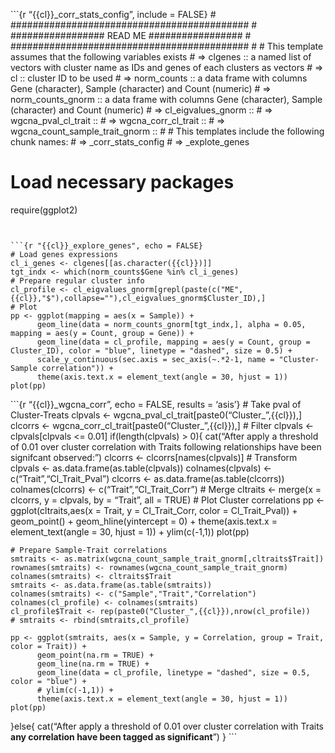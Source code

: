 ```{r "{{cl}}_corr_stats_config", include = FALSE}
# ###########################################
# ################# READ ME #################
# ###########################################
#
# This template assumes that the following variables exists
# => clgenes :: a named list of vectors with cluster name as IDs and genes of each clusters as vectors
# => cl :: cluster ID to be used
# => norm_counts :: a data frame with columns Gene (character), Sample (character) and Count (numeric) 
# => norm_counts_gnorm :: a data frame with columns Gene (character), Sample (character) and Count (numeric) 
# => cl_eigvalues_gnorm ::
# => wgcna_pval_cl_trait ::
# => wgcna_corr_cl_trait ::
# => wgcna_count_sample_trait_gnorm ::
#
# This templates include the following chunk names:
# => <cl>_corr_stats_config
# => <cl>_explote_genes
 
# Load necessary packages
require(ggplot2)
```


```{r "{{cl}}_explore_genes", echo = FALSE}
# Load genes expressions
cl_i_genes <- clgenes[[as.character({{cl}})]]
tgt_indx <- which(norm_counts$Gene %in% cl_i_genes)
# Prepare regular cluster info
cl_profile <- cl_eigvalues_gnorm[grepl(paste(c("ME",{{cl}},"$"),collapse=""),cl_eigvalues_gnorm$Cluster_ID),]
# Plot
pp <- ggplot(mapping = aes(x = Sample)) + 
	  geom_line(data = norm_counts_gnorm[tgt_indx,], alpha = 0.05, mapping = aes(y = Count, group = Gene)) +
	  geom_line(data = cl_profile, mapping = aes(y = Count, group = Cluster_ID), color = "blue", linetype = "dashed", size = 0.5) +
	  scale_y_continuous(sec.axis = sec_axis(~.*2-1, name = "Cluster-Sample correlation")) +
      theme(axis.text.x = element_text(angle = 30, hjust = 1))
plot(pp)
```

```{r "{{cl}}_wgcna_corr", echo = FALSE, results = 'asis'}
# Take pval of Cluster-Treats
clpvals <- wgcna_pval_cl_trait[paste0("Cluster_",{{cl}}),]
clcorrs <- wgcna_corr_cl_trait[paste0("Cluster_",{{cl}}),]
# Filter
clpvals <- clpvals[clpvals <= 0.01]
if(length(clpvals) > 0){
	cat("After apply a threshold of 0.01 over cluster correlation with Traits following relationships have been signifcant observed:")
	clcorrs <- clcorrs[names(clpvals)]
	# Transform
	clpvals <- as.data.frame(as.table(clpvals))
	colnames(clpvals) <- c("Trait","Cl_Trait_Pval")
	clcorrs <- as.data.frame(as.table(clcorrs))
	colnames(clcorrs) <- c("Trait","Cl_Trait_Corr")
	# Merge
	cltraits <- merge(x = clcorrs, y = clpvals, by = "Trait", all = TRUE)
	# Plot Cluster correlations
	pp <- ggplot(cltraits,aes(x = Trait, y = Cl_Trait_Corr, color = Cl_Trait_Pval)) + 
		  geom_point() +
		  geom_hline(yintercept = 0) + 
		  theme(axis.text.x = element_text(angle = 30, hjust = 1)) + 
		  ylim(c(-1,1))
	plot(pp)

	# Prepare Sample-Trait correlations
	smtraits <- as.matrix(wgcna_count_sample_trait_gnorm[,cltraits$Trait])
	rownames(smtraits) <- rownames(wgcna_count_sample_trait_gnorm)
	colnames(smtraits) <- cltraits$Trait
	smtraits <- as.data.frame(as.table(smtraits))
	colnames(smtraits) <- c("Sample","Trait","Correlation")
	colnames(cl_profile) <- colnames(smtraits)
	cl_profile$Trait <- rep(paste0("Cluster_",{{cl}}),nrow(cl_profile))
	# smtraits <- rbind(smtraits,cl_profile)

	pp <- ggplot(smtraits, aes(x = Sample, y = Correlation, group = Trait, color = Trait)) +
		  geom_point(na.rm = TRUE) +
		  geom_line(na.rm = TRUE) +
		  geom_line(data = cl_profile, linetype = "dashed", size = 0.5, color = "blue") +
		  # ylim(c(-1,1)) +
          theme(axis.text.x = element_text(angle = 30, hjust = 1))
	plot(pp)
}else{
	cat("After apply a threshold of 0.01 over cluster correlation with Traits **any correlation have been tagged as significant**")
}
```






